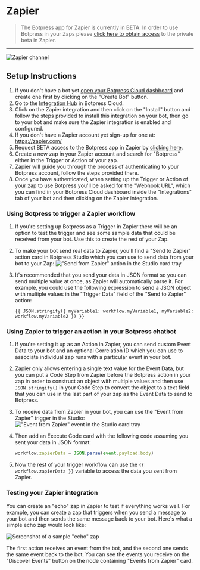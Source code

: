
# Zapier

> The Botpress app for Zapier is currently in BETA. In order to use Botpress in your Zaps please [click here to obtain access](https://zapier.com/developer/public-invite/179950/2d89a44be6d7ddcae4ae23df0be19b3c/) to the private beta in Zapier.

---

![Zapier channel](/docs/content/zapier-banner.png)

## Setup Instructions

1. If you don't have a bot yet [open your Botpress Cloud dashboard](https://app.botpress.cloud/) and create one first by clicking on the "Create Bot" button.
1. Go to the [Integration Hub](https://app.botpress.cloud/hub) in Botpress Cloud.
1. Click on the Zapier integration and then click on the "Install" button and follow the steps provided to install this integration on your bot, then go to your bot and make sure the Zapier integration is enabled and configured.
1. If you don't have a Zapier account yet sign-up for one at: https://zapier.com/
1. Request BETA access to the Botpress app in Zapier by [clicking here](https://zapier.com/developer/public-invite/179950/2d89a44be6d7ddcae4ae23df0be19b3c/).
1. Create a new zap in your Zapier account and search for "Botpress" either in the Trigger or Action of your zap.
1. Zapier will guide you through the process of authenticating to your Botpress account, follow the steps provided there.
1. Once you have authenticated, when setting up the Trigger or Action of your zap to use Botpress you'll be asked for the "Webhook URL", which you can find in your Botpress Cloud dashboard inside the "Integrations" tab of your bot and then clicking on the Zapier integration.

### Using Botpress to trigger a Zapier workflow

1. If you're setting up Botpress as a Trigger in Zapier there will be an option to test the trigger and see some sample data that could be received from your bot. Use this to create the rest of your Zap.
1. To make your bot send real data to Zapier, you'll find a "Send to Zapier" action card in Botpress Studio which you can use to send data from your bot to your Zap:
   <Image src="/docs/content/zapier-action.png" alt='"Send from Zapier" action in the Studio card tray' />
1. It's recommended that you send your data in JSON format so you can send multiple value at once, as Zapier will automatically parse it. For example, you could use the following expression to send a JSON object with multiple values in the "Trigger Data" field of the "Send to Zapier" action:

   ```
   {{ JSON.stringify({ myVariable1: workflow.myVariable1, myVariable2: workflow.myVariable2 }) }}
   ```

### Using Zapier to trigger an action in your Botpress chatbot

1. If you're setting it up as an Action in Zapier, you can send custom Event Data to your bot and an optional Correlation ID which you can use to associate individual zap runs with a particular event in your bot.
1. Zapier only allows entering a single text value for the Event Data, but you can put a Code Step from Zapier before the Botpress action in your zap in order to construct an object with multiple values and then use `JSON.stringify()` in your Code Step to convert the object to a text field that you can use in the last part of your zap as the Event Data to send to Botpress.
1. To receive data from Zapier in your bot, you can use the "Event from Zapier" trigger in the Studio:
   <Image src="/docs/content/zapier-trigger.png" alt='"Event from Zapier" event in the Studio card tray' />
1. Then add an Execute Code card with the following code assuming you sent your data in JSON format:

   ```js
   workflow.zapierData = JSON.parse(event.payload.body)
   ```

1. Now the rest of your trigger workflow can use the `{{ workflow.zapierData }}` variable to access the data you sent from Zapier.

### Testing your Zapier integration

You can create an "echo" zap in Zapier to test if everything works well. For example, you can create a zap that triggers when you send a message to your bot and then sends the same message back to your bot.
Here's what a simple echo zap would look like:

<Image src="/docs/content/zapier-echo-zap.png" alt='Screenshot of a sample "echo" zap' />

The first action receives an event from the bot, and the second one sends the same event back to the bot. You can see the events you receive on the "Discover Events" button on the node containing "Events from Zapier" card.
